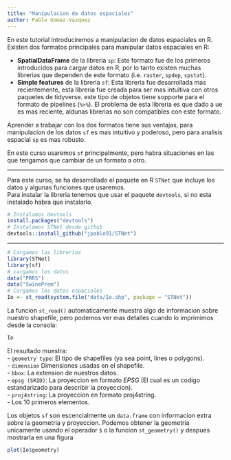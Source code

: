 ---
title: "Manipulacion de datos espaciales"
author: Pablo Gomez-Vazquez
---

En este tutorial introduciremos a manipulacion de datos espaciales en R.    
Existen dos formatos principales para manipular datos espaciales en R:  
  
  - **SpatialDataFrame** de la libreria `sp`: Este formato fue de los primeros introducidos para cargar datos en R, por lo tanto existen muchas librerias que dependen de este formato (i.e. `raster`, `spdep`, `spstat`).  
  - **Simple features** de la libreria `sf`: Esta libreria fue desarrollada mas recientemente, esta libreria fue creada para ser mas intuitiva con otros paquetes de tidyverse. este tipo de objetos tiene sopporte para el formato de pipelines (`%>%`). El problema de esta libreria es que dado a ue es mas reciente, aldunas librerias no son compatibles con este formato.  
  
   

Aprender a trabajar con los dos formatos tiene sus ventajas, para manipulacion de los datos `sf` es mas intuitivo y poderoso, pero para analisis espacial `sp` es mas robusto.  
    
  
En este curso usaremos `sf` principalmente, pero habra situaciones en las que tengamos que cambiar de un formato a otro.    
  
  
___________________________________________
  
  
Para este curso, se ha desarrollado el paquete en R `STNet` que incluye los datos y algunas funciones que usaremos.  
Para instalar la libreria tenemos que usar el paquete `devtools`, si no esta instalado habra que instalarlo.  

```{r eval=FALSE, include=FALSE}
# Instalamos devtools
install.packages("devtools")
# Instalamos STNet desde github
devtools::install_github("jpablo91/STNet")
```
  
________________________________________
  

```{r message = F}
# Cargamos las librerias
library(STNet) 
library(sf)
# cargamos los datos
data("PRRS") 
data("SwinePrem")
# Cargamos los datos espaciales
Io <- st_read(system.file("data/Io.shp", package = "STNet"))
```

La funcion `st_read()` automaticamente muestra algo de informacion sobre nuestro shapefile, pero podemos ver mas detalles cuando lo imprimimos desde la consola:

```{r}
Io
```


El resultado muestra:  
  - `geometry type`: El tipo de shapefiles (ya sea point, lines o polygons).  
  - `dimension` Dimensiones usadas en el shapefile.  
  - `bbox`: La extension de nuestros datos.  
  - `epsg (SRID)`: La proyeccion en formato *EPSG* (El cual es un codigo estandarizado para describir la proyeccion).  
  - `proj4string`: La proyeccion en formato proj4string.  
  - Los 10 primeros elementos.  
  
Los objetos `sf` son escencialmente un `data.frame` con informacion extra sobre la geometria y proyeccion. Podemos obtener la geometria unicamente usando el operador `$` o la funcion `st_geometry()` y despues mostrarla en una figura

```{r}
plot(Io$geometry)
```



